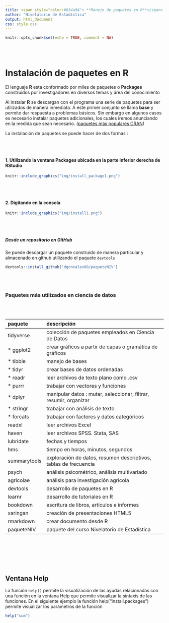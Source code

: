 ```yaml
---
title: <span style="color:#034a94"> **Manejo de paquetes en R**</span>
author: "Nivelatorio de Estadística"
output: html_document
css: style.css
---
```


```r
knitr::opts_chunk$set(echo = TRUE, comment = NA)
```

<br/><br/>

# **Instalación de paquetes en R**


El lenguaje **R** esta conformado por miles de paquetes o **Packages** construidos por investigadores en diversos temas y área del conocimiento

Al instalar **R** se descargan con el programa una serie de paquetes para ser utilizados de manera inmediata. A este primer conjunto se llama **base** y permite dar respuesta a problemas básicos. Sin embargo en algunos casos es necesario instalar paquetes adicionales, los cuales iremos anunciando en la medida que sean necesario. ([paquetes más populares CRAN](https://gallery.shinyapps.io/087-crandash/))



La instalación de paquetes se puede hacer de dos formas : 

<br/><br/>

#### 1. Utilizando la ventana **Packages** ubicada en la parte inferior derecha de RStudio


```r
knitr::include_graphics("img/install_package1.png")
```


<br/><br/>

#### 2. Digitando en la consola 


```r
knitr::include_graphics("img/install1.png")
```

<br/><br/>

##### Desde un repositorio en GitHub

Se puede descargar un paquete construido de manera particular y almacenado en github utilizando el paquete `devtools`

```r
devtools::install_github("dgonxalex80/paqueteNIV")
```

<br/><br/>


### **Paquetes más utilizados en ciencia de datos** 

<br/><br/>


|    paquete        |  descripción                                                            |
|:------------------|:------------------------------------------------------------------------|
|tidyverse          | colección de paquetes empleados en Ciencia de Datos                     |
| * ggplot2         | crear gráficos a partir de capas o gramática de gráficos                | 
| * tibble          | manejo de bases                                                         |
| * tidyr           | crear bases de datos ordenadas                                          |
| * readr           | leer archivos de texto plano como .csv                                  |
| * purrr           | trabajar con vectores y funciones                                       |
| * dplyr           | manipular datos : mutar, seleccionar, filtrar, resumir, organizar       |
| * stringr         | trabajar con análisis de texto                                          |
| * forcats         | trabajar con factores y datos categóricos                               |
| readxl            | leer archivos Excel                                                     |
| haven             | leer archivos SPSS. Stata, SAS                                          |
| lubridate         | fechas y tiempos                                                        |
| hms               | tiempo en horas, minutos, segundos                                      | 
|summarytools       | exploración de datos, resumen descriptivos, tablas de frecuencia        |
|psych              | análisis psicométrico, análisis multivariado                            |
|agricolae          | análisis para investigación agrícola                                    |
|devtools           | desarrollo de paquetes en R                                             |
|learnr             | desarrollo de tutoriales en R                                           |
|bookdown           | escritura de libros, artículos e informes                               |
|xaringan           | creación de presentaciones HTML5                                        |
|rmarkdown          | crear documento desde R                                                 |
|paqueteNIV         | paquete del curso Nivelatorio de Estadística                            |

<br/><br/>


<br/><br/>


## **Ventana Help**

La función `help()`  permite la visualización de las ayudas relacionadas con una función en la ventana Help  que permite visualizar la sintaxis de las funciones. En el siguiente ejemplo la función help("install.packages") permite visualizar los parámetros de la función

```r
help("sum")
```


